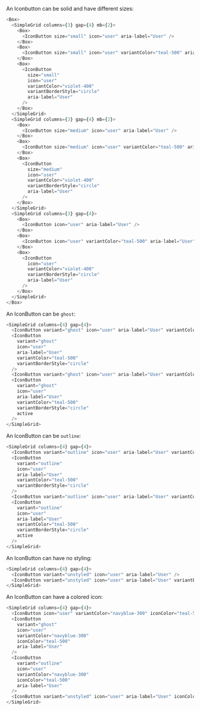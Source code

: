 An Iconbutton can be solid and have different sizes:

```typescript jsx
<Box>
  <SimpleGrid columns={3} gap={4} mb={2}>
    <Box>
      <IconButton size="small" icon="user" aria-label="User" />
    </Box>
    <Box>
      <IconButton size="small" icon="user" variantColor="teal-500" aria-label="User" />
    </Box>
    <Box>
      <IconButton
        size="small"
        icon="user"
        variantColor="violet-400"
        variantBorderStyle="circle"
        aria-label="User"
      />
    </Box>
  </SimpleGrid>
  <SimpleGrid columns={3} gap={4} mb={2}>
    <Box>
      <IconButton size="medium" icon="user" aria-label="User" />
    </Box>
    <Box>
      <IconButton size="medium" icon="user" variantColor="teal-500" aria-label="User" />
    </Box>
    <Box>
      <IconButton
        size="medium"
        icon="user"
        variantColor="violet-400"
        variantBorderStyle="circle"
        aria-label="User"
      />
    </Box>
  </SimpleGrid>
  <SimpleGrid columns={3} gap={4}>
    <Box>
      <IconButton icon="user" aria-label="User" />
    </Box>
    <Box>
      <IconButton icon="user" variantColor="teal-500" aria-label="User" />
    </Box>
    <Box>
      <IconButton
        icon="user"
        variantColor="violet-400"
        variantBorderStyle="circle"
        aria-label="User"
      />
    </Box>
  </SimpleGrid>
</Box>
```

An IconButton can be `ghost`:

```typescript jsx
<SimpleGrid columns={4} gap={4}>
  <IconButton variant="ghost" icon="user" aria-label="User" variantColor="navyblue-300" />
  <IconButton
    variant="ghost"
    icon="user"
    aria-label="User"
    variantColor="teal-500"
    variantBorderStyle="circle"
  />
  <IconButton variant="ghost" icon="user" aria-label="User" variantColor="navyblue-300" active />
  <IconButton
    variant="ghost"
    icon="user"
    aria-label="User"
    variantColor="teal-500"
    variantBorderStyle="circle"
    active
  />
</SimpleGrid>
```

An IconButton can be `outline`:

```typescript jsx
<SimpleGrid columns={4} gap={4}>
  <IconButton variant="outline" icon="user" aria-label="User" variantColor="navyblue-300" />
  <IconButton
    variant="outline"
    icon="user"
    aria-label="User"
    variantColor="teal-500"
    variantBorderStyle="circle"
  />
  <IconButton variant="outline" icon="user" aria-label="User" variantColor="navyblue-300" active />
  <IconButton
    variant="outline"
    icon="user"
    aria-label="User"
    variantColor="teal-500"
    variantBorderStyle="circle"
    active
  />
</SimpleGrid>
```

An IconButton can have no styling:

```typescript jsx
<SimpleGrid columns={4} gap={4}>
  <IconButton variant="unstyled" icon="user" aria-label="User" />
  <IconButton variant="unstyled" icon="user" aria-label="User" variantBorderStyle="circle" />
</SimpleGrid>
```

An IconButton can have a colored icon:

```typescript jsx
<SimpleGrid columns={4} gap={4}>
  <IconButton icon="user" variantColor="navyblue-300" iconColor="teal-500" aria-label="User" />
  <IconButton
    variant="ghost"
    icon="user"
    variantColor="navyblue-300"
    iconColor="teal-500"
    aria-label="User"
  />
  <IconButton
    variant="outline"
    icon="user"
    variantColor="navyblue-300"
    iconColor="teal-500"
    aria-label="User"
  />
  <IconButton variant="unstyled" icon="user" aria-label="User" iconColor="teal-500" />
</SimpleGrid>
```
